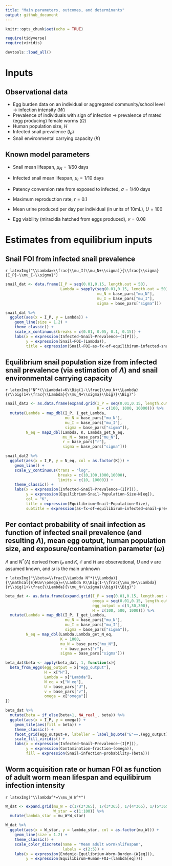 ```yaml
---
title: "Main parameters, outcomes, and determinants"
output: github_document
---
```


```r
knitr::opts_chunk$set(echo = TRUE)

require(tidyverse)
require(viridis)

devtools::load_all()

```

# Inputs  
## Observational data  
* Egg burden data on an individual or aggregated community/school level $\rightarrow$ infection intensity ($W$)  
* Prevalence of individuals with sign of infection $\rightarrow$ prevalence of mated (egg producing) female worms ($\Omega$)  
* Human population size, $H$  
* Infected snail prevalence ($I_P$)  
* Snail environmental carrying capacity ($K$)  

## Known model parameters  
* Snail mean lifespan, $\mu_N=1/60$ days  
* Infected snail mean lifespan, $\mu_I=1/10$ days  
* Patency conversion rate from exposed to infected, $\sigma=1/40$ days  
* Maximum reproduction rate, $r=0.1$  

* Mean urine produced per day per individual (in units of 10mL), $U=100$  
* Egg viability (miracidia hatched from eggs produced), $v=0.08$  

# Estimates from equilibrium inputs  
## Snail FOI from infected snail prevalence  

`r latexImg("\\Lambda=\\frac{\\mu_I(\\mu_N+\\sigma)}{\\frac{\\sigma}{I_P}-\\mu_I-\\sigma}")`

```r
snail_dat <- data.frame(I_P = seq(0.01,0.15, length.out = 50),
                        Lambda = sapply(seq(0.01,0.15, length.out = 50), I_get_Lambda,
                                        mu_N = base_pars["mu_N"],
                                        mu_I = base_pars["mu_I"],
                                        sigma = base_pars["sigma"]))

snail_dat %>% 
  ggplot(aes(x = I_P, y = Lambda)) +
    geom_line(size = 1.2) +
    theme_classic() +
    scale_x_continuous(breaks = c(0.01, 0.05, 0.1, 0.15)) +
    labs(x = expression(Infected~Snail~Prevalence~(I[P])),
         y = expression(Snail~FOI~(Lambda)),
         title = expression(Snail~FOI~as~fx~of~equilibirum~infected~snail~prevalence~I[P]))
```

## Equilibrium snail population size from infected snail prevalence (via estimation of $\Lambda$) and snail environmental carrying capacity  

`r latexImg("N^*(\\Lambda)=K\\Big(1-\\frac{\\mu_N+\\Lambda}{r\\big(1+\\frac{\\Lambda}{\\mu_N+\\sigma}\\big)}\\Big)")`

```r
snail_dat2 <- as.data.frame(expand.grid(I_P = seq(0.01,0.15, length.out = 50),
                                        K = c(100, 1000, 10000))) %>% 
  mutate(Lambda = map_dbl(I_P, I_get_Lambda,
                          mu_N = base_pars["mu_N"],
                          mu_I = base_pars["mu_I"],
                          sigma = base_pars["sigma"]),
         N_eq = map2_dbl(Lambda, K, Lambda_get_N_eq,
                         mu_N = base_pars["mu_N"],
                         r = base_pars["r"],
                         sigma = base_pars["sigma"]))

snail_dat2 %>% 
  ggplot(aes(x = I_P, y = N_eq, col = as.factor(K))) +
    geom_line() +
    scale_y_continuous(trans = "log",
                       breaks = c(10,100,1000,10000),
                       limits = c(10, 10000)) +
    theme_classic() +
    labs(x = expression(Infected~Snail~Prevalence~(I[P])),
         y = expression(Equilibrium~Snail~Population~Size~N[eq]),
         col = "K",
         title = expression(Equilibrium~Snail~Population~Size),
         subtitle = expression(as~fx~of~equilibirum~infected~snail~prevalence~(I[P])~and~carrying~capacity~(K)))
```

## Per contact probability of snail infection as function of infected snail prevalence (and resulting $\Lambda$), mean egg output, human population size, and exposure/contamination parameter ($\omega$)  
$\Lambda$ and $N^*(\Lambda)$ derived from $I_P$ and $K$, $\mathcal{E}$ and $H$ are observational, $U$ and $v$ are assumed known, and $\omega$ is the main unknown  

`r latexImg("\\beta=\\frac{\\Lambda N^*(\\Lambda)}{\\mathcal{E}HUv\\omega}=\\Lambda K\\Big(1-\\frac{\\mu_N+\\Lambda}{r\\big(1+\\frac{\\Lambda}{\\mu_N+\\sigma}\\big)}\\Big)")`

```r
beta_dat <- as.data.frame(expand.grid(I_P = seq(0.01,0.15, length.out = 15),
                                      omega = seq(0.01,0.15, length.out = 15),
                                      egg_output = c(3,30,300),
                                      H = c(100, 500, 1000))) %>% 
  mutate(Lambda = map_dbl(I_P, I_get_Lambda,
                          mu_N = base_pars["mu_N"],
                          mu_I = base_pars["mu_I"],
                          sigma = base_pars["sigma"]),
         N_eq = map_dbl(Lambda,Lambda_get_N_eq,
                        K = 1000,
                        mu_N = base_pars["mu_N"],
                        r = base_pars["r"],
                        sigma = base_pars["sigma"]))

beta_dat$beta <- apply(beta_dat, 1, function(x){
  beta_from_eggs(egg_output = x["egg_output"],
                 H = x["H"],
                 Lambda = x["Lambda"],
                 N_eq = x["N_eq"],
                 U = base_pars["U"],
                 v = base_pars["v"],
                 omega = x["omega"])
})

beta_dat %>% 
  mutate(beta = if_else(beta>1, NA_real_, beta)) %>% 
  ggplot(aes(x = I_P, y = omega)) +
    geom_tile(aes(fill = beta)) +
    theme_classic() +
    facet_grid(egg_output~H, labeller = label_bquote("E"==.(egg_output), "H"==.(H))) +
    scale_fill_viridis() +
    labs(x = expression(Infected~Snail~Prevalence~(I[P])),
         y = expression(Contamination~fraction~(omega)),
         fill = expression(Snail~infection~probability~(beta)))

```


## Worm acquisition rate or human FOI as function of adult worm mean lifespan and equilibirum infection intensity  

`r latexImg("\\lambda^*=\\mu_W W^*")` 

```r
W_dat <- expand.grid(mu_W = c(1/(2*365), 1/(3*365), 1/(4*365), 1/(5*365)),
                     W_star = c(1:100)) %>% 
  mutate(lambda_star = mu_W*W_star)

W_dat %>% 
  ggplot(aes(x = W_star, y = lambda_star, col = as.factor(mu_W))) +
    geom_line(size = 1.2) +
    theme_classic() +
    scale_color_discrete(name = "Mean adult worm\nlifespan",
                         labels = c(2:5)) +
    labs(x = expression(Endemic~Equilibrium~Worm~Burden~(W[eq])),
         y = expression(Equilibirum~Human~FOI~(lambda[eq])))
```

